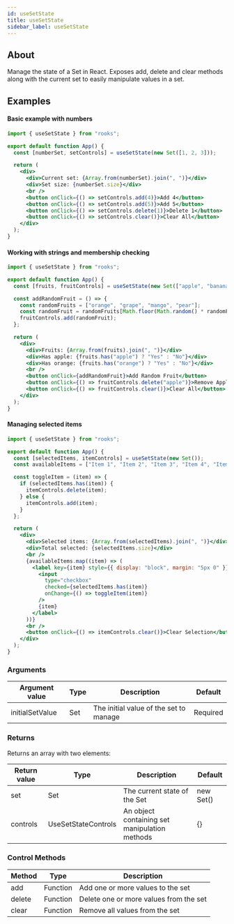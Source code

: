 ```yaml
---
id: useSetState
title: useSetState
sidebar_label: useSetState
---
```


## About

Manage the state of a Set in React. Exposes add, delete and clear methods along with the current set to easily manipulate values in a set.

[//]: # "Main"

## Examples

#### Basic example with numbers

```jsx
import { useSetState } from "rooks";

export default function App() {
  const [numberSet, setControls] = useSetState(new Set([1, 2, 3]));

  return (
    <div>
      <div>Current set: {Array.from(numberSet).join(", ")}</div>
      <div>Set size: {numberSet.size}</div>
      <br />
      <button onClick={() => setControls.add(4)}>Add 4</button>
      <button onClick={() => setControls.add(5)}>Add 5</button>
      <button onClick={() => setControls.delete(1)}>Delete 1</button>
      <button onClick={() => setControls.clear()}>Clear All</button>
    </div>
  );
}
```

#### Working with strings and membership checking

```jsx
import { useSetState } from "rooks";

export default function App() {
  const [fruits, fruitControls] = useSetState(new Set(["apple", "banana"]));

  const addRandomFruit = () => {
    const randomFruits = ["orange", "grape", "mango", "pear"];
    const randomFruit = randomFruits[Math.floor(Math.random() * randomFruits.length)];
    fruitControls.add(randomFruit);
  };

  return (
    <div>
      <div>Fruits: {Array.from(fruits).join(", ")}</div>
      <div>Has apple: {fruits.has("apple") ? "Yes" : "No"}</div>
      <div>Has orange: {fruits.has("orange") ? "Yes" : "No"}</div>
      <br />
      <button onClick={addRandomFruit}>Add Random Fruit</button>
      <button onClick={() => fruitControls.delete("apple")}>Remove Apple</button>
      <button onClick={() => fruitControls.clear()}>Clear All</button>
    </div>
  );
}
```

#### Managing selected items

```jsx
import { useSetState } from "rooks";

export default function App() {
  const [selectedItems, itemControls] = useSetState(new Set());
  const availableItems = ["Item 1", "Item 2", "Item 3", "Item 4", "Item 5"];

  const toggleItem = (item) => {
    if (selectedItems.has(item)) {
      itemControls.delete(item);
    } else {
      itemControls.add(item);
    }
  };

  return (
    <div>
      <div>Selected items: {Array.from(selectedItems).join(", ")}</div>
      <div>Total selected: {selectedItems.size}</div>
      <br />
      {availableItems.map((item) => (
        <label key={item} style={{ display: "block", margin: "5px 0" }}>
          <input
            type="checkbox"
            checked={selectedItems.has(item)}
            onChange={() => toggleItem(item)}
          />
          {item}
        </label>
      ))}
      <br />
      <button onClick={() => itemControls.clear()}>Clear Selection</button>
    </div>
  );
}
```

### Arguments

| Argument value   | Type   | Description                      | Default |
| ---------------- | ------ | -------------------------------- | ------- |
| initialSetValue  | Set<T> | The initial value of the set to manage | Required |

### Returns

Returns an array with two elements:

| Return value | Type                    | Description                                    | Default   |
| ------------ | ----------------------- | ---------------------------------------------- | --------- |
| set          | Set<T>                  | The current state of the Set                   | new Set() |
| controls     | UseSetStateControls<T>  | An object containing set manipulation methods   | {}        |

### Control Methods

| Method | Type     | Description                              |
| ------ | -------- | ---------------------------------------- |
| add    | Function | Add one or more values to the set        |
| delete | Function | Delete one or more values from the set   |
| clear  | Function | Remove all values from the set           |
